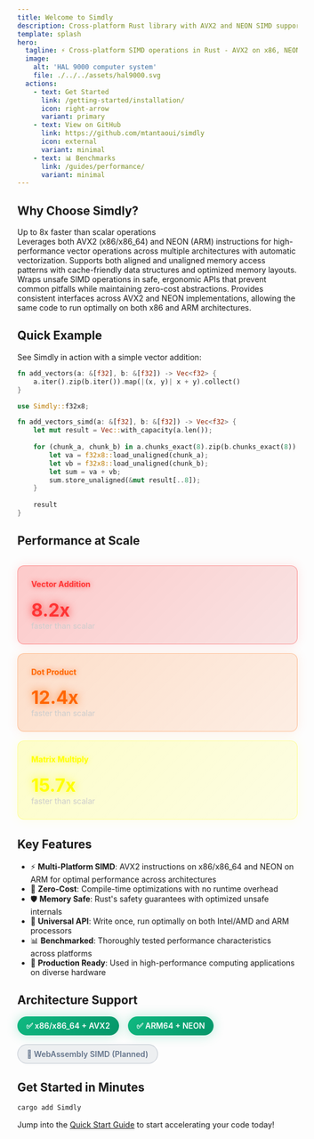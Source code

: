 ```yaml
---
title: Welcome to Simdly
description: Cross-platform Rust library with AVX2 and NEON SIMD support for fast computations.
template: splash
hero:
  tagline: ⚡ Cross-platform SIMD operations in Rust - AVX2 on x86, NEON on ARM
  image:
    alt: 'HAL 9000 computer system'
    file: ./../../assets/hal9000.svg
  actions:
    - text: Get Started
      link: /getting-started/installation/
      icon: right-arrow
      variant: primary
    - text: View on GitHub
      link: https://github.com/mtantaoui/simdly
      icon: external
      variant: minimal
    - text: 📊 Benchmarks
      link: /guides/performance/
      variant: minimal
---
```



## Why Choose Simdly?

<div class="performance-badge">
  Up to 8x faster than scalar operations
</div>

<CardGrid stagger>
	<Card title="🚀 Cross-Platform SIMD" icon="rocket">
		Leverages both AVX2 (x86/x86_64) and NEON (ARM) instructions for high-performance vector operations across multiple architectures with automatic vectorization.
	</Card>
	<Card title="🧠 Memory Efficient" icon="setting">
		Supports both aligned and unaligned memory access patterns with cache-friendly data structures and optimized memory layouts.
	</Card>
	<Card title="🛡️ Safe Abstractions" icon="approve-check">
		Wraps unsafe SIMD operations in safe, ergonomic APIs that prevent common pitfalls while maintaining zero-cost abstractions.
	</Card>
	<Card title="🔧 Universal API" icon="puzzle">
		Provides consistent interfaces across AVX2 and NEON implementations, allowing the same code to run optimally on both x86 and ARM architectures.
	</Card>
</CardGrid>

## Quick Example

See Simdly in action with a simple vector addition:

<Tabs>
<TabItem label="Scalar (Slow)">

```rust
fn add_vectors(a: &[f32], b: &[f32]) -> Vec<f32> {
    a.iter().zip(b.iter()).map(|(x, y)| x + y).collect()
}
```

</TabItem>
<TabItem label="SIMD (Fast)">

```rust
use Simdly::f32x8;

fn add_vectors_simd(a: &[f32], b: &[f32]) -> Vec<f32> {
    let mut result = Vec::with_capacity(a.len());
    
    for (chunk_a, chunk_b) in a.chunks_exact(8).zip(b.chunks_exact(8)) {
        let va = f32x8::load_unaligned(chunk_a);
        let vb = f32x8::load_unaligned(chunk_b);
        let sum = va + vb;
        sum.store_unaligned(&mut result[..8]);
    }
    
    result
}
```

</TabItem>
</Tabs>

## Performance at Scale

<div style="display: grid; grid-template-columns: repeat(auto-fit, minmax(250px, 1fr)); gap: 1rem; margin: 2rem 0;">
  <div style="background: linear-gradient(135deg, rgba(255, 0, 0, 0.2), rgba(204, 0, 0, 0.1)); padding: 1.5rem; border-radius: 12px; border: 1px solid rgba(255, 0, 0, 0.3); box-shadow: 0 0 20px rgba(255, 0, 0, 0.1);">
    <h4 style="margin-top: 0; color: #ff3333; text-shadow: 0 0 10px rgba(255, 0, 0, 0.5);">Vector Addition</h4>
    <div style="font-size: 2rem; font-weight: bold; color: #ff3333; text-shadow: 0 0 15px rgba(255, 0, 0, 0.8);">8.2x</div>
    <div style="color: #cccccc;">faster than scalar</div>
  </div>
  
  <div style="background: linear-gradient(135deg, rgba(255, 102, 0, 0.2), rgba(255, 102, 0, 0.1)); padding: 1.5rem; border-radius: 12px; border: 1px solid rgba(255, 102, 0, 0.3); box-shadow: 0 0 20px rgba(255, 102, 0, 0.1);">
    <h4 style="margin-top: 0; color: #ff6600; text-shadow: 0 0 10px rgba(255, 102, 0, 0.5);">Dot Product</h4>
    <div style="font-size: 2rem; font-weight: bold; color: #ff6600; text-shadow: 0 0 15px rgba(255, 102, 0, 0.8);">12.4x</div>
    <div style="color: #cccccc;">faster than scalar</div>
  </div>
  
  <div style="background: linear-gradient(135deg, rgba(255, 255, 0, 0.2), rgba(255, 255, 0, 0.1)); padding: 1.5rem; border-radius: 12px; border: 1px solid rgba(255, 255, 0, 0.3); box-shadow: 0 0 20px rgba(255, 255, 0, 0.1);">
    <h4 style="margin-top: 0; color: #ffff00; text-shadow: 0 0 10px rgba(255, 255, 0, 0.5);">Matrix Multiply</h4>
    <div style="font-size: 2rem; font-weight: bold; color: #ffff00; text-shadow: 0 0 15px rgba(255, 255, 0, 0.8);">15.7x</div>
    <div style="color: #cccccc;">faster than scalar</div>
  </div>
</div>

## Key Features

- ⚡ **Multi-Platform SIMD**: AVX2 instructions on x86/x86_64 and NEON on ARM for optimal performance across architectures
- 🚀 **Zero-Cost**: Compile-time optimizations with no runtime overhead
- 🛡️ **Memory Safe**: Rust's safety guarantees with optimized unsafe internals
- 🔧 **Universal API**: Write once, run optimally on both Intel/AMD and ARM processors
- 📊 **Benchmarked**: Thoroughly tested performance characteristics across platforms
- 🎯 **Production Ready**: Used in high-performance computing applications on diverse hardware

## Architecture Support

<div style="display: flex; gap: 1rem; margin: 1rem 0; flex-wrap: wrap;">
  <span style="background: linear-gradient(135deg, #10b981, #059669); color: white; padding: 0.5rem 1rem; border-radius: 9999px; font-weight: 600; box-shadow: 0 0 20px rgba(16, 185, 129, 0.3);">✅ x86/x86_64 + AVX2</span>
  <span style="background: linear-gradient(135deg, #10b981, #059669); color: white; padding: 0.5rem 1rem; border-radius: 9999px; font-weight: 600; box-shadow: 0 0 20px rgba(16, 185, 129, 0.3);">✅ ARM64 + NEON</span>
  <span style="background: rgba(100, 116, 139, 0.1); color: #64748b; padding: 0.5rem 1rem; border-radius: 9999px; font-weight: 600; border: 1px solid rgba(100, 116, 139, 0.3);">🚧 WebAssembly SIMD (Planned)</span>
</div>

## Get Started in Minutes

```bash
cargo add Simdly
```

Jump into the [Quick Start Guide](/getting-started/quick-start/) to start accelerating your code today!
